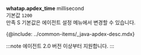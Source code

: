 **whatap.apdex_time** <span class='type'>millisecond</span><br/>
기본값 `1200`<br/>
만족 S 기본값은 에이전트 설정 메뉴에서 변경할 수 있습니다.

{@include: ../common-items/_java-apdex-desc.mdx}

:::note
에이전트 2.0 버전 이상부터 지원합니다.
:::
